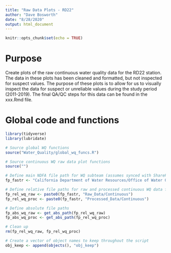 ```yaml
---
title: "Raw Data Plots - RD22"
author: "Dave Bosworth"
date: "8/28/2020"
output: html_document
---
```


```r
knitr::opts_chunk$set(echo = TRUE)
```

# Purpose

Create plots of the raw continuous water quality data for the RD22 station. The data in these plots has been cleaned and formatted, but not inspected for suspect values. The purpose of these plots is to allow for us to visually inspect the data for suspect or unreliable values during the study period (2011-2019). The final QA/QC steps for this data can be found in the xxx.Rmd file.

# Global code and functions

```r
library(tidyverse)
library(lubridate)
```

```r
# Source global WQ functions
source("Water_Quality/global_wq_funcs.R")

# Source continuous WQ raw data plot functions
source("")
```

```r
# Define main NDFA file path for WQ subteam (assumes synced with SharePoint)
fp_fastr <- "California Department of Water Resources/Office of Water Quality and Estuarine Ecology - North Delta Flow Action/WQ_Subteam/"

# Define relative file paths for raw and processed continuous WQ data files
fp_rel_wq_raw <- paste0(fp_fastr, "Raw_Data/Continuous")
fp_rel_wq_proc <- paste0(fp_fastr, "Processed_Data/Continuous")

# Define absolute file paths
fp_abs_wq_raw <- get_abs_path(fp_rel_wq_raw)
fp_abs_wq_proc <- get_abs_path(fp_rel_wq_proc)

# Clean up
rm(fp_rel_wq_raw, fp_rel_wq_proc)

# Create a vector of object names to keep throughout the script
obj_keep <- append(objects(), "obj_keep")
```



```r

```

```r

```

